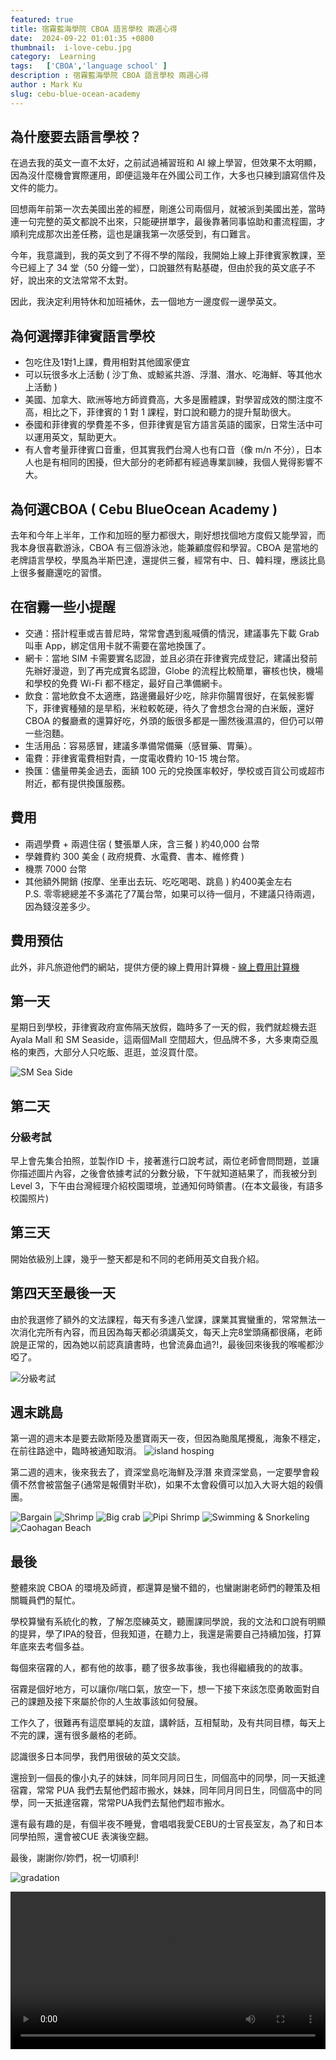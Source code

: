 ```yaml
---
featured: true
title: 宿霧藍海學院 CBOA 語言學校 兩週心得
date:  2024-09-22 01:01:35 +0800
thumbnail:  i-love-cebu.jpg
category:  Learning  
tags:   ['CBOA','language school' ]
description : 宿霧藍海學院 CBOA 語言學校 兩週心得
author : Mark Ku
slug: cebu-blue-ocean-academy
---
```

## 為什麼要去語言學校？
在過去我的英文一直不太好，之前試過補習班和 AI 線上學習，但效果不太明顯，因為沒什麼機會實際運用，即便這幾年在外國公司工作，大多也只練到讀寫信件及文件的能力。  

回想兩年前第一次去美國出差的經歷，剛進公司兩個月，就被派到美國出差，當時連一句完整的英文都說不出來，只能硬拼單字，最後靠著同事協助和畫流程圖，才順利完成那次出差任務，這也是讓我第一次感受到，有口難言。  

今年，我意識到，我的英文到了不得不學的階段，我開始上線上菲律賓家教課，至今已經上了 34 堂（50 分鐘一堂），口說雖然有點基礎，但由於我的英文底子不好，說出來的文法常常不太對。  

因此，我決定利用特休和加班補休，去一個地方一邊度假一邊學英文。   

## 為何選擇菲律賓語言學校
* 包吃住及1對1上課，費用相對其他國家便宜
* 可以玩很多水上活動 ( 沙丁魚、或鯨鯊共游、浮潛、潛水、吃海鮮、等其他水上活動  )
* 美國、加拿大、歐洲等地方師資費高，大多是團體課，對學習成效的關注度不高，相比之下，菲律賓的 1 對 1 課程，對口說和聽力的提升幫助很大。
* 泰國和菲律賓的學費差不多，但菲律賓是官方語言英語的國家，日常生活中可以運用英文，幫助更大。
* 有人會考量菲律賓口音重，但其實我們台灣人也有口音（像 m/n 不分），日本人也是有相同的困擾，但大部分的老師都有經過專業訓練，我個人覺得影響不大。

## 為何選CBOA ( Cebu BlueOcean Academy )
去年和今年上半年，工作和加班的壓力都很大，剛好想找個地方度假又能學習，而我本身很喜歡游泳，CBOA 有三個游泳池，能兼顧度假和學習。CBOA 是當地的老牌語言學校，學風為半斯巴達，還提供三餐，經常有中、日、韓料理，應該比島上很多餐廳還吃的習慣。

## 在宿霧一些小提醒
* 交通：搭計程車或吉普尼時，常常會遇到亂喊價的情況，建議事先下載 Grab 叫車 App，綁定信用卡就不需要在當地換匯了。
* 網卡：當地 SIM 卡需要實名認證，並且必須在菲律賓完成登記，建議出發前先辦好漫遊，到了再完成實名認證，Globe 的流程比較簡單，審核也快，機場和學校的免費 Wi-Fi 都不穩定，最好自己準備網卡。
* 飲食：當地飲食不太適應，路邊攤最好少吃，除非你腸胃很好，在氣候影響下，菲律賓種殖的是旱稻，米粒較乾硬，待久了會想念台灣的白米飯，還好CBOA 的餐廳煮的還算好吃，外頭的飯很多都是一團然後濕濕的，但仍可以帶一些泡麵。
* 生活用品：容易感冒，建議多準備常備藥（感冒藥、胃藥）。
* 電費：菲律賓電費相對貴，一度電收費約 10-15 塊台幣。
* 換匯：儘量帶美金過去，面額 100 元的兌換匯率較好，學校或百貨公司或超市附近，都有提供換匯服務。

## 費用
* 兩週學費 + 兩週住宿 ( 雙張單人床，含三餐 ) 約40,000 台幣
* 學雜費約 300 美金 ( 政府規費、水電費、書本、維修費 )
* 機票 7000 台幣
* 其他額外開銷 (按摩、坐車出去玩、吃吃喝喝、跳島 ) 約400美金左右  
P.S. 零零總總差不多滿花了7萬台幣，如果可以待一個月，不建議只待兩週，因為錢沒差多少。

## 費用預估
此外，非凡旅遊他們的網站，提供方便的線上費用計算機 - [線上費用計算機](https://feifanstudy.com/schools/10-cboa)

## 第一天
星期日到學校，菲律賓政府宣佈隔天放假，臨時多了一天的假，我們就趁機去逛 Ayala Mall 和 SM Seaside，這兩個Mall 空間超大，但品牌不多，大多東南亞風格的東西，大部分人只吃飯、逛逛，並沒買什麼。

![SM Sea Side](sm-sea-side.jpg)

## 第二天 
### 分級考試
早上會先集合拍照，並製作ID 卡，接著進行口說考試，兩位老師會問問題，並讓你描述圖片內容，之後會依據考試的分數分級，下午就知道結果了，而我被分到 Level 3，下午由台灣經理介紹校園環境，並通知何時領書。(在本文最後，有語多校園照片)

## 第三天
開始依級別上課，幾乎一整天都是和不同的老師用英文自我介紹。

## 第四天至最後一天
由於我選修了額外的文法課程，每天有多達八堂課，課業其實蠻重的，常常無法一次消化完所有內容，而且因為每天都必須講英文，每天上完8堂頭痛都很痛，老師說是正常的，因為她以前認真讀書時，也曾流鼻血過?!，最後回來後我的喉嚨都沙啞了。

![分級考試](english-test.jpg)

## 週末跳島
第一週的週末本是要去歐斯陸及墨寶兩天一夜，但因為颱風尾攪亂，海象不穩定，在前往路途中，臨時被通知取消。 
![island hosping](island-hosping.jpg )

第二週的週末，後來我去了，資深堂島吃海鮮及浮潛
來資深堂島，一定要學會殺價不然會被當盤子(通常是報價對半砍)，如果不太會殺價可以加入大哥大姐的殺價團。

![Bargain](Caohagan-Island-1-1.jpg)
![Shrimp](Caohagan-Island-2-1.jpg)
![Big crab](Caohagan-Island-3.jpg)
![Pipi Shrimp](Caohagan-Island-4.jpg)
![Swimming & Snorkeling](Caohagan-Island-5.jpg)
![Caohagan Beach](Caohagan-Island-6.jpg)

## 最後
整體來說 CBOA 的環境及師資，都還算是蠻不錯的，也蠻謝謝老師們的鞭策及相關職員們的幫忙。    

學校算蠻有系統化的教，了解怎麼練英文，聽團課同學說，我的文法和口說有明顯的提昇，學了IPA的發音，但我知道，在聽力上，我還是需要自己持續加強，打算年底來去考個多益。  

每個來宿霧的人，都有他的故事，聽了很多故事後，我也得繼續我的的故事。  

宿霧是個好地方，可以讓你/喘口氣，放空一下，想一下接下來該怎麼勇敢面對自己的課題及接下來屬於你的人生故事該如何發展。  

工作久了，很難再有這麼單純的友誼，講幹話，互相幫助，及有共同目標，每天上不完的課，還有很多嚴格的老師。  

認識很多日本同學，我們用很破的英文交談。  

還撿到一個長的像小丸子的妹妹，同年同月同日生，同個高中的同學，同一天抵達宿霧，常常 PUA 我們去幫他們超市搬水，妹妹，同年同月同日生，同個高中的同學，同一天抵達宿霧，常常PUA我們去幫他們超市搬水。  

還有最有趣的是，有個半夜不睡覺，會唱唱我愛CEBU的士官長室友，為了和日本同學拍照，還會被CUE 表演後空翻。  

最後，謝謝你/妳們，祝一切順利!  

![gradation](gradation.jpg)

<video style="width:100%" controls src="friend-1.mp4" type="video/mp4"/>

![friends](friends-3.jpg)

## 上課常用的句子
* pardon ( 聽不懂，聽不清楚 )
* I can't hear clearly. could you speak again ?
* could you speak again ?
* could you write it for me ?
* could you speak slowly ?
* what's xxx mean ?
* could you explain another way ?

## 校園環境
![教學大樓](campus-1.jpg)
![校門口](campus-6.jpg)
![學校有三個游池](campus-2.jpg)
![有一個自己的沙灘(退潮)](campus-3.jpg)
![可以從沙灘抓到寄居蟹及小螃蟹](campus-4.jpg)
![退潮在海藻下可以挖到很多海腸](campus-5.jpg)
![學校的泳池整理的還算蠻好的](campus-7.jpg)
![另一個小游池](campus-8.jpg)
![日落景色](campus-9.jpg)
![海景健身房](campus-10.jpg)

## 附上：我最愛的餐廳 Mr. Crab Capitol
![Mr. Crab Capitol](mr-crab-capitol-1.jpg)
![Mr. Crab Capitol](mr-crab-capitol-2.jpg)
![奶油大螃蟹](mr-crab-capitol-3.jpg)
![1公斤的胡椒大蝦](mr-crab-capitol-4.jpg)
